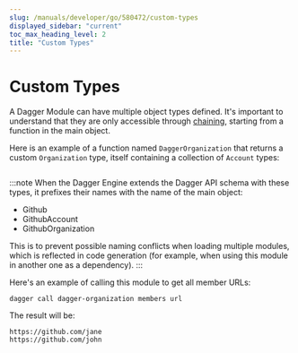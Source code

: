 ```yaml
---
slug: /manuals/developer/go/580472/custom-types
displayed_sidebar: "current"
toc_max_heading_level: 2
title: "Custom Types"
---
```



# Custom Types


A Dagger Module can have multiple object types defined. It's important to understand that they are only accessible through [chaining](./528510-chaining.mdx), starting from a function in the main object.

Here is an example of a function named `DaggerOrganization` that returns a custom `Organization` type, itself containing a collection of `Account` types:

```go file=./snippets/custom-types/main.go
```

:::note
When the Dagger Engine extends the Dagger API schema with these types, it prefixes
their names with the name of the main object:
- Github
- GithubAccount
- GithubOrganization

This is to prevent possible naming conflicts when loading multiple modules,
which is reflected in code generation (for example, when using this module in
another one as a dependency).
:::

Here's an example of calling this module to get all member URLs:

```shell
dagger call dagger-organization members url
```

The result will be:

```shell
https://github.com/jane
https://github.com/john
```
